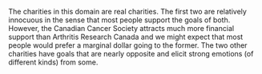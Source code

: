 \begin{tcolorbox}
Suppose someone was donating a total of 100 dollars to a combination of charities,
on your behalf.
Which one of the following divisions of the 100 dollars would you choose?

\begin{tabular}{c|p{35mm}|p{35mm}|p{35mm}|p{35mm}}
\hline
ID & 
Arthritis Research Canada &
Canadian Cancer Society &
Canadian Coalition for Firearm Rights &
Coalition for Gun Control \\
\hline
a. & 90 & 10 & 0 & 0 \\
b. & 35 & 60 & 5 & 0 \\
c. & 35 & 60 & 0 & 5 \\
d. & 10 & 80 & 10 & 0 \\
e. & 10 & 80 & 0 & 10 \\
\hline
\end{tabular}
\end{tcolorbox}

The charities in this domain are real charities.
The first two are relatively innocuous in the sense that most people support the goals of both.
However, the Canadian Cancer Society attracts much more financial support than Arthritis Research Canada and we might expect that most people would prefer a marginal dollar going to the former.
The two other charities have goals that are nearly opposite and elicit strong emotions (of different kinds) from some.
